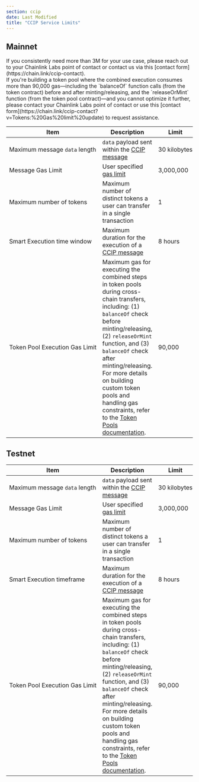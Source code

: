 ```yaml
---
section: ccip
date: Last Modified
title: "CCIP Service Limits"
---
```



## Mainnet

<Aside type="note" title="Increase the gas limit">
  If you consistently need more than 3M for your use case, please reach out to your Chainlink Labs point of contact or
  contact us via this [contact form](https://chain.link/ccip-contact).
</Aside>

<Aside type="note" title="Need more gas for releaseOrMint?">
  If you're building a token pool where the combined execution consumes more than 90,000 gas—including the `balanceOf`
  function calls (from the token contract) before and after minting/releasing, and the `releaseOrMint` function (from
  the token pool contract)—and you cannot optimize it further, please contact your Chainlink Labs point of contact or
  use this [contact form](https://chain.link/ccip-contact?v=Tokens:%20Gas%20limit%20update) to request assistance.
</Aside>

| Item                                               | Description                                                                                                                                                                                                                                                                                                                                                                                                                  | Limit             |
| -------------------------------------------------- | ---------------------------------------------------------------------------------------------------------------------------------------------------------------------------------------------------------------------------------------------------------------------------------------------------------------------------------------------------------------------------------------------------------------------------- | ----------------- |
| Maximum&nbsp;message&nbsp;`data`&nbsp;length       | `data` payload sent within the [CCIP message](/ccip/api-reference/client#evm2anymessage)                                                                                                                                                                                                                                                                                                                                     | 30&nbsp;kilobytes |
| Message&nbsp;Gas&nbsp;Limit                        | User specified [gas limit](/ccip/api-reference/client#evmextraargsv1)                                                                                                                                                                                                                                                                                                                                                        | 3,000,000         |
| Maximum&nbsp;number&nbsp;of&nbsp;tokens            | Maximum number of distinct tokens a user can transfer in a single transaction                                                                                                                                                                                                                                                                                                                                                | 1                 |
| Smart Execution time window                        | Maximum duration for the execution of a [CCIP message](/ccip/api-reference/client#evm2anymessage)                                                                                                                                                                                                                                                                                                                            | 8 hours           |
| Token&nbsp;Pool&nbsp;Execution&nbsp;Gas&nbsp;Limit | Maximum gas for executing the combined steps in token pools during cross-chain transfers, including: (1) `balanceOf` check before minting/releasing, (2) `releaseOrMint` function, and (3) `balanceOf` check after minting/releasing. For more details on building custom token pools and handling gas constraints, refer to the [Token Pools documentation](/ccip/concepts/cross-chain-tokens#requirement-for-token-pools). | 90,000            |

## Testnet

| Item                                               | Description                                                                                                                                                                                                                                                                                                                                                                                                                  | Limit             |
| -------------------------------------------------- | ---------------------------------------------------------------------------------------------------------------------------------------------------------------------------------------------------------------------------------------------------------------------------------------------------------------------------------------------------------------------------------------------------------------------------- | ----------------- |
| Maximum&nbsp;message&nbsp;`data`&nbsp;length       | `data` payload sent within the [CCIP message](/ccip/api-reference/client#evm2anymessage)                                                                                                                                                                                                                                                                                                                                     | 30&nbsp;kilobytes |
| Message&nbsp;Gas&nbsp;Limit                        | User specified [gas limit](/ccip/api-reference/client#evmextraargsv1)                                                                                                                                                                                                                                                                                                                                                        | 3,000,000         |
| Maximum&nbsp;number&nbsp;of&nbsp;tokens            | Maximum number of distinct tokens a user can transfer in a single transaction                                                                                                                                                                                                                                                                                                                                                | 1                 |
| Smart Execution timeframe                          | Maximum duration for the execution of a [CCIP message](/ccip/api-reference/client#evm2anymessage)                                                                                                                                                                                                                                                                                                                            | 8 hours           |
| Token&nbsp;Pool&nbsp;Execution&nbsp;Gas&nbsp;Limit | Maximum gas for executing the combined steps in token pools during cross-chain transfers, including: (1) `balanceOf` check before minting/releasing, (2) `releaseOrMint` function, and (3) `balanceOf` check after minting/releasing. For more details on building custom token pools and handling gas constraints, refer to the [Token Pools documentation](/ccip/concepts/cross-chain-tokens#requirement-for-token-pools). | 90,000            |
